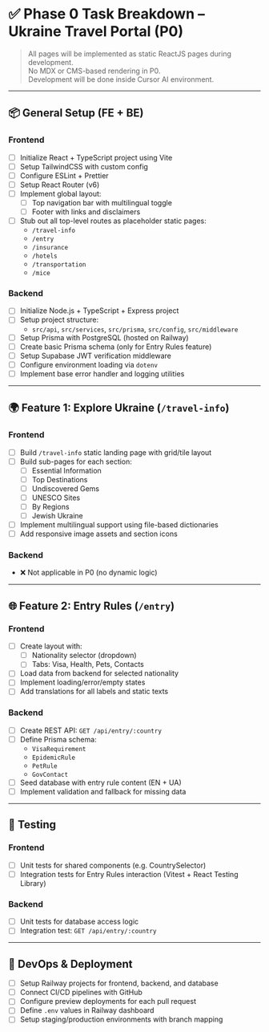 # ✅ Phase 0 Task Breakdown – Ukraine Travel Portal (P0)

> All pages will be implemented as static ReactJS pages during development.  
> No MDX or CMS-based rendering in P0.  
> Development will be done inside Cursor AI environment.

---

## 📦 General Setup (FE + BE)

### Frontend
- [ ] Initialize React + TypeScript project using Vite
- [ ] Setup TailwindCSS with custom config
- [ ] Configure ESLint + Prettier
- [ ] Setup React Router (v6)
- [ ] Implement global layout:
  - [ ] Top navigation bar with multilingual toggle
  - [ ] Footer with links and disclaimers
- [ ] Stub out all top-level routes as placeholder static pages:
  - `/travel-info`
  - `/entry`
  - `/insurance`
  - `/hotels`
  - `/transportation`
  - `/mice`

### Backend
- [ ] Initialize Node.js + TypeScript + Express project
- [ ] Setup project structure:
  - `src/api`, `src/services`, `src/prisma`, `src/config`, `src/middleware`
- [ ] Setup Prisma with PostgreSQL (hosted on Railway)
- [ ] Create basic Prisma schema (only for Entry Rules feature)
- [ ] Setup Supabase JWT verification middleware
- [ ] Configure environment loading via `dotenv`
- [ ] Implement base error handler and logging utilities

---

## 🌍 Feature 1: Explore Ukraine (`/travel-info`)

### Frontend
- [ ] Build `/travel-info` static landing page with grid/tile layout
- [ ] Build sub-pages for each section:
  - [ ] Essential Information
  - [ ] Top Destinations
  - [ ] Undiscovered Gems
  - [ ] UNESCO Sites
  - [ ] By Regions
  - [ ] Jewish Ukraine
- [ ] Implement multilingual support using file-based dictionaries
- [ ] Add responsive image assets and section icons

### Backend
- ❌ Not applicable in P0 (no dynamic logic)

---

## 🌐 Feature 2: Entry Rules (`/entry`)

### Frontend
- [ ] Create layout with:
  - [ ] Nationality selector (dropdown)
  - [ ] Tabs: Visa, Health, Pets, Contacts
- [ ] Load data from backend for selected nationality
- [ ] Implement loading/error/empty states
- [ ] Add translations for all labels and static texts

### Backend
- [ ] Create REST API: `GET /api/entry/:country`
- [ ] Define Prisma schema:
  - `VisaRequirement`
  - `EpidemicRule`
  - `PetRule`
  - `GovContact`
- [ ] Seed database with entry rule content (EN + UA)
- [ ] Implement validation and fallback for missing data

---

## 🧪 Testing

### Frontend
- [ ] Unit tests for shared components (e.g. CountrySelector)
- [ ] Integration tests for Entry Rules interaction (Vitest + React Testing Library)

### Backend
- [ ] Unit tests for database access logic
- [ ] Integration test: `GET /api/entry/:country`

---

## 🚀 DevOps & Deployment

- [ ] Setup Railway projects for frontend, backend, and database
- [ ] Connect CI/CD pipelines with GitHub
- [ ] Configure preview deployments for each pull request
- [ ] Define `.env` values in Railway dashboard
- [ ] Setup staging/production environments with branch mapping
